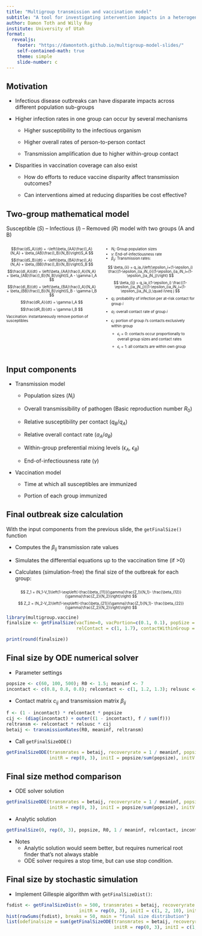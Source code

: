 ```yaml
---
title: "Multigroup transmission and vaccination model"
subtitle: "A tool for investigating intervention impacts in a heterogeneous population"
author: Damon Toth and Willy Ray
institute: University of Utah
format:
  revealjs:
    footer: "https://damontoth.github.io/multigroup-model-slides/"
    self-contained-math: true
    theme: simple
    slide-number: c
---
```


## Motivation {.smaller}

-   Infectious disease outbreaks can have disparate impacts across different population sub-groups

-   Higher infection rates in one group can occur by several mechanisms

    -   Higher susceptibility to the infectious organism

    -   Higher overall rates of person-to-person contact

    -   Transmission amplification due to higher within-group contact

-   Disparities in vaccination coverage can also exist

    -   How do efforts to reduce vaccine disparity affect transmission outcomes?

    -   Can interventions aimed at reducing disparities be cost effective?

## Two-group mathematical model {.smaller}

Susceptible ($S$) -- Infectious ($I$) -- Removed ($R$) model with two groups (A and B)

::::::: columns
:::: {.column width="50%"}
::: {style="font-size: 70%;"}
$$\frac{dS_A}{dt} = -\left(\beta_{AA}\frac{I_A}{N_A} + \beta_{AB}\frac{I_B}{N_B}\right)S_A
$$ $$\frac{dS_B}{dt} = -\left(\beta_{BA}\frac{I_A}{N_A} + \beta_{BB}\frac{I_B}{N_B}\right)S_B
$$ $$\frac{dI_A}{dt} = \left(\beta_{AA}\frac{I_A}{N_A} + \beta_{AB}\frac{I_B}{N_B}\right)S_A - \gamma I_A
$$ $$\frac{dI_B}{dt} = \left(\beta_{BA}\frac{I_A}{N_A} + \beta_{BB}\frac{I_B}{N_B}\right)S_B - \gamma I_B
$$ $$\frac{dR_A}{dt} = \gamma I_A
$$ $$\frac{dR_B}{dt} = \gamma I_B
$$ Vaccination: instantaneously remove portion of susceptibles
:::
::::

:::: {.column width="50%"}
::: {style="font-size: 70%;"}
-   $N_i$: Group population sizes
-   $\gamma$: End-of-infectiousness rate
-   $\beta_{ij}$: Transmission rates:

$$
\beta_{ii} = q_ia_i\left(\epsilon_i+(1-\epsilon_i) \frac{(1-\epsilon_i)a_iN_i}{(1-\epsilon_i)a_iN_i+(1-\epsilon_j)a_jN_j}\right)
$$ $$
\beta_{ij} = q_ia_i(1-\epsilon_i) \frac{(1-\epsilon_j)a_jN_j}{(1-\epsilon_i)a_iN_i+(1-\epsilon_j)a_jN_j},\quad i\neq j
$$

-   $q_i$: probability of infection per at-risk contact for group $i$

-   $a_i$: overall contact rate of group $i$

-   $\epsilon_i$: portion of group $i$'s contacts exclusively within group

    -   $\epsilon_i=0$: contacts occur proportionally to overall group sizes and contact rates

    -   $\epsilon_i=1$: all contacts are within own group
:::
::::
:::::::

## Input components {.smaller}

-   Transmission model

    -   Population sizes ($N_i$)

    -   Overall transmissibility of pathogen (Basic reproduction number $R_0$)

    -   Relative susceptibility per contact ($q_B/q_A$)

    -   Relative overall contact rate ($a_A/a_B$)

    -   Within-group preferential mixing levels ($\epsilon_A$, $\epsilon_B$)

    -   End-of-infectiousness rate ($\gamma$)

-   Vaccination model

    -   Time at which all susceptibles are immunized

    -   Portion of each group immunized

## Final outbreak size calculation {.smaller}

With the input components from the previous slide, the `getFinalSize()` function

-   Computes the $\beta_{ij}$ transmission rate values

-   Simulates the differential equations up to the vaccination time (if \>0)

-   Calculates (simulation-free) the final size of the outbreak for each group:

### 

::: {style="font-size: 70%;"}
$$ Z_1 = (N_1-V_1)\left(1-\exp\left(-\frac{\beta_{11}}{\gamma}\frac{Z_1}{N_1}-
\frac{\beta_{12}}{\gamma}\frac{Z_2}{N_2}\right)\right) $$ $$ Z_2 = (N_2-V_2)\left(1-\exp\left(-\frac{\beta_{21}}{\gamma}\frac{Z_1}{N_1}-
\frac{\beta_{22}}{\gamma}\frac{Z_2}{N_2}\right)\right) $$
:::

```r
library(multigroup.vaccine)
finalsize <- getFinalSize(vacTime=0, vacPortion=c(0.1, 0.1), popSize = c(8e5, 2e5), R0 = 1.5, recoveryRate = 1/7,
                          relContact = c(1, 1.7), contactWithinGroup = c(0.4, 0.4), relSusc = c(1, 1))
```

```r
print(round(finalsize))
```

## Final size by ODE numerical solver {.smaller}

-   Parameter settings

```r
popsize <- c(60, 100, 500); R0 <- 1.5; meaninf <- 7
incontact <- c(0.8, 0.8, 0.8); relcontact <- c(1, 1.2, 1.3); relsusc <- c(1, 0.9, 1.1)
```

-   Contact matrix $c_{ij}$ and transmission matrix $\beta_{ij}$

```r
f <- (1 - incontact) * relcontact * popsize
cij <- (diag(incontact) + outer((1 - incontact), f / sum(f)))
reltransm <- relcontact * relsusc * cij
betaij <- transmissionRates(R0, meaninf, reltransm)
```

-   Call `getFinalSizeODE()`

```r
getFinalSizeODE(transmrates = betaij, recoveryrate = 1 / meaninf, popsize = popsize, 
                initR = rep(0, 3), initI = popsize/sum(popsize), initV = rep(0, 3))
```

## Final size method comparison {.smaller}

-   ODE solver solution

```r
getFinalSizeODE(transmrates = betaij, recoveryrate = 1 / meaninf, popsize = popsize, 
                initR = rep(0, 3), initI = popsize/sum(popsize), initV = rep(0, 3))$totalSize
```

-   Analytic solution

```r
getFinalSize(0, rep(0, 3), popsize, R0, 1 / meaninf, relcontact, incontact, relsusc)
```

-   Notes
    -   Analytic solution would seem better, but requires numerical root finder that's not always stable
    -   ODE solver requires a stop time, but can use stop condition.

## Final size by stochastic simulation {.smaller}

-   Implement Gillespie algorithm with `getFinalSizeDist()`:

```r
fsdist <- getFinalSizeDist(n = 500, transmrates = betaij, recoveryrate = 1 / meaninf, popsize = popsize, 
                           initR = rep(0, 3), initI = c(1, 2, 10), initV = rep(0, 3))
hist(rowSums(fsdist), breaks = 50, main = "final size distribution")
list(odefinalsize = sum(getFinalSizeODE(transmrates = betaij, recoveryrate = 1 / meaninf, popsize = popsize,
                                        initR = rep(0, 3), initI = c(1, 2, 10), initV = rep(0, 3))$totalSize))
```
